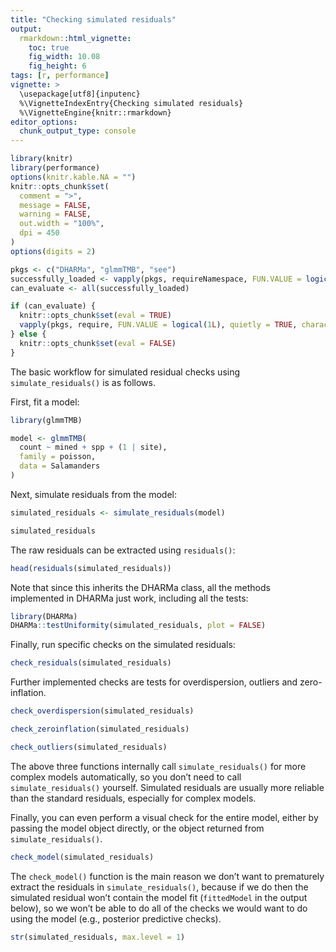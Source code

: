 ```yaml
---
title: "Checking simulated residuals"
output: 
  rmarkdown::html_vignette:
    toc: true
    fig_width: 10.08
    fig_height: 6
tags: [r, performance]
vignette: >
  \usepackage[utf8]{inputenc}
  %\VignetteIndexEntry{Checking simulated residuals}
  %\VignetteEngine{knitr::rmarkdown}
editor_options: 
  chunk_output_type: console
---
```


```r
library(knitr)
library(performance)
options(knitr.kable.NA = "")
knitr::opts_chunk$set(
  comment = ">",
  message = FALSE,
  warning = FALSE,
  out.width = "100%",
  dpi = 450
)
options(digits = 2)

pkgs <- c("DHARMa", "glmmTMB", "see")
successfully_loaded <- vapply(pkgs, requireNamespace, FUN.VALUE = logical(1L), quietly = TRUE)
can_evaluate <- all(successfully_loaded)

if (can_evaluate) {
  knitr::opts_chunk$set(eval = TRUE)
  vapply(pkgs, require, FUN.VALUE = logical(1L), quietly = TRUE, character.only = TRUE)
} else {
  knitr::opts_chunk$set(eval = FALSE)
}
```

The basic workflow for simulated residual checks using `simulate_residuals()` is as follows.

First, fit a model:

```r
library(glmmTMB)

model <- glmmTMB(
  count ~ mined + spp + (1 | site),
  family = poisson,
  data = Salamanders
)
```

Next, simulate residuals from the model:

```r
simulated_residuals <- simulate_residuals(model)

simulated_residuals
```

The raw residuals can be extracted using `residuals()`:

```r
head(residuals(simulated_residuals))
```


<!-- Aside -->
Note that since this inherits the DHARMa class, all the methods implemented in DHARMa just work, including all the tests:

```r
library(DHARMa)
DHARMa::testUniformity(simulated_residuals, plot = FALSE)
```
<!-- Aside -->

Finally, run specific checks on the simulated residuals:

```r
check_residuals(simulated_residuals)
```

Further implemented checks are tests for overdispersion, outliers and zero-inflation.

```r
check_overdispersion(simulated_residuals)

check_zeroinflation(simulated_residuals)

check_outliers(simulated_residuals)
```

The above three functions internally call `simulate_residuals()` for more complex models automatically, so you don't need to call `simulate_residuals()` yourself. Simulated residuals are usually more reliable than the standard residuals, especially for complex models.

Finally, you can even perform a visual check for the entire model, either by passing the model object directly, or the object returned from `simulate_residuals()`. 

```r
check_model(simulated_residuals)
```

The `check_model()` function is the main reason we don't want to prematurely extract the residuals in `simulate_residuals()`, because if we do then the simulated residual won't contain the model fit (`fittedModel` in the output below), so we won't be able to do all of the checks we would want to do using the model (e.g., posterior predictive checks).

```r
str(simulated_residuals, max.level = 1)
```
